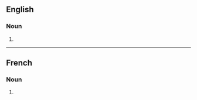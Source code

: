 ==English==

===Noun===
{{head|en|noun plural form}}

# {{plural of|shooting|lang=en}}

----

==French==

===Noun===
{{head|fr|noun plural form|g=m}}

# {{plural of|shooting|lang=fr}}